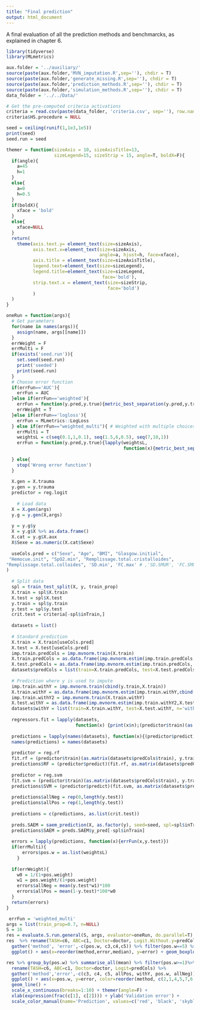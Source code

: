 ```yaml
---
title: "Final prediction"
output: html_document
---
```


A final evaluation of all the prediction methods and benchmarcks, as explained in chapter 6.

```r
library(tidyverse)
library(MLmetrics)
```

```r
aux.folder = '../auxiliary/'
source(paste(aux.folder,'MVN_imputation.R',sep=''), chdir = T)
source(paste(aux.folder,'generate_missing.R',sep=''), chdir = T)
source(paste(aux.folder,'prediction_methods.R',sep=''), chdir = T)
source(paste(aux.folder,'simulation_methods.R',sep=''), chdir = T)
data_folder = '../../Data/'

# Get the pre-computed criteria activations
criteria = read.csv(paste(data_folder, 'criteria.csv', sep=''), row.names=1)
criteria$HS.procedure = NULL

seed = ceiling(runif(1,1e3,1e5))
print(seed)
seed.run = seed

themer = function(sizeAxis = 10, sizeAxisTitle=13,
                  sizeLegend=15, sizeStrip = 15, angle=T, boldX=F){
  if(angle){
    a=45
    h=1
  }
  else{
    a=0
    h=0.5
  }
  if(boldX){
    xface = 'bold'
  }
  else{
    xface=NULL
  }
  return(
    theme(axis.text.y= element_text(size=sizeAxis),
          axis.text.x=element_text(size=sizeAxis,
                                   angle=a, hjust=h, face=xface),
          axis.title = element_text(size=sizeAxisTitle),
          legend.text=element_text(size=sizeLegend),
          legend.title=element_text(size=sizeLegend,
                                    face='bold'),
          strip.text.x = element_text(size=sizeStrip,
                                      face='bold')
          )
  )
}
``` 

```r
oneRun = function(args){
  # Get parameters
  for(name in names(args)){
    assign(name, args[[name]])
  }
  errWeight = F
  errMulti = F
  if(exists('seed.run')){
    set.seed(seed.run)
    print('seeded')
    print(seed.run)
  }
  # Choose error function
  if(errFun=='AUC'){
    errFun = AUC
  }else if(errFun=='weighted'){
    errFun = function(y.pred,y.true){metric_best_separation(y.pred,y.true, positive_weighting=pos.weight)$val}
    errWeight = T
  }else if(errFun=='logloss'){
    errFun = MLmetrics::LogLoss
  } else if(errFun=="weighted_multi"){ # Weighted with multiple choices of weights
    errMulti = T
    weightsL = c(seq(0.1,1,0.1), seq(1.5,6,0.5), seq(7,10,1))
    errFun = function(y.pred,y.true){lapply(weightsL, 
                                            function(x){metric_best_separation(y.pred,y.true,positive_weighting = 
                                                                                 x)$val})}
  } else{
    stop('Wrong error function')
  }
  
  X.gen = X.trauma
  y.gen = y.trauma
  predictor = reg.logit
  
    # Load data
  X = X.gen(args)
  y.g = y.gen(X,args)
  
  y = y.g$y
  X = y.g$X %>% as.data.frame()
  X.cat = y.g$X.aux
  X$Sexe = as.numeric(X.cat$Sexe)
  
  useCols.pred = c("Sexe", "Age", "BMI", "Glasgow.initial", 
 "Hemocue.init", "SpO2.min", "Remplissage.total.cristalloides", 
"Remplissage.total.colloides", 'SD.min', 'FC.max' # ,'SD.SMUR', 'FC.SMUR'
)
  
  # Split data
  spl = train_test_split(X, y, train_prop)
  X.train = spl$X.train
  X.test = spl$X.test
  y.train = spl$y.train
  y.test = spl$y.test
  crit.test = criteria[-spl$inTrain,]
  
  datasets = list()
  
  # Standard prediction
  X.train = X.train[useCols.pred]
  X.test = X.test[useCols.pred]
  imp.train.predCols = imp.mvnorm.train(X.train)
  X.train.predCols = as.data.frame(imp.mvnorm.estim(imp.train.predCols, X.train))
  X.test.predCols = as.data.frame(imp.mvnorm.estim(imp.train.predCols, X.test))
  datasets$predCols = list(train=X.train.predCols, test=X.test.predCols,n='pred')
  
  # Prediction where y is used to impute
  imp.train.withY = imp.mvnorm.train(cbind(y.train,X.train))
  X.train.withY = as.data.frame(imp.mvnorm.estim(imp.train.withY,cbind(y.train,X.train))[,-1])
  imp.train.withY2 = imp.mvnorm.train(X.train.withY)
  X.test.withY = as.data.frame(imp.mvnorm.estim(imp.train.withY2,X.test))
  datasets$withY = list(train=X.train.withY, test=X.test.withY, n='withY')
  
  regressors.fit = lapply(datasets,
                          function(x) {print(x$n);(predictor$train)(as.matrix(x$train), y.train)})
  
  predictions = lapply(names(datasets), function(x){(predictor$predict)(regressors.fit[[x]], as.matrix(datasets[[x]]$test))})
  names(predictions) = names(datasets)
  
  predictor = reg.rf
  fit.rf = (predictor$train)(as.matrix(datasets$predCols$train), y.train)
  predictions$RF = (predictor$predict)(fit.rf, as.matrix(datasets$predCols$test))
  
  predictor = reg.svm
  fit.svm = (predictor$train)(as.matrix(datasets$predCols$train), y.train)
  predictions$SVM = (predictor$predict)(fit.svm, as.matrix(datasets$predCols$test))
  
  predictions$allNeg = rep(0,length(y.test))
  predictions$allPos = rep(1,length(y.test))
  
  predictions = c(predictions, as.list(crit.test))
  
  preds.SAEM = saem_prediction(X, as.factor(y), seed=seed, spl=spl$inTrain, printevery=50)
  predictions$SAEM = preds.SAEM$y_pred[-spl$inTrain]
  
  errors = lapply(predictions, function(x){errFun(x,y.test)})
  if(errMulti){
      errors$pos.w = as.list(weightsL)
    }
  
  if(errWeight){
    w0 = 1/(1+pos.weight)
    w1 = pos.weight/(1+pos.weight)
    errors$allNeg = mean(y.test*w1)*100
    errors$allPos = mean(1-y.test)*100*w0
  }
  return(errors)
}
```

```r
 errFun = 'weighted_multi'
args = list(train_prop=0.7, n=NULL)
S = 16
res = evaluate.S.run.general(S, args, evaluator=oneRun, do.parallel=T) %>% as.data.frame()
res  %>% rename(TASH=c6, ABC=c1, Doctor=doctor, Logit.Without.y=predCols, Logit.with.y=withY) %>%
  gather('method', 'error',-c(pos.w, c3,c4,c5)) %>% filter(pos.w==5) %>%
  ggplot() + aes(x=reorder(method,error,median), y=error) + geom_boxplot() + themer()
```

```r
res %>% group_by(pos.w) %>% summarise_all(mean) %>% filter(pos.w>=1)%>% 
  rename(TASH=c6, ABC=c1, Doctor=doctor, Logit=predCols) %>%
  gather('method','error',-c(c3, c4, c5, allPos, withY, pos.w, allNeg))%>% 
  ggplot() + aes(x=pos.w, y=error, color=reorder(method, c(2,1,4,5,7,6,3)[as.numeric(as.factor(method))])) +
  geom_line() + 
  scale_x_continuous(breaks=1:10) + themer(angle=F) +
  xlab(expression(frac(c[1], c[2]))) + ylab('Validation error') + 
  scale_color_manual(name='Prediction', values=c('red', 'black', 'skyblue', 'darkblue', 'forestgreen', 'royalblue', 'red3')[c(2,1,7,3,4,6,5)])
```


